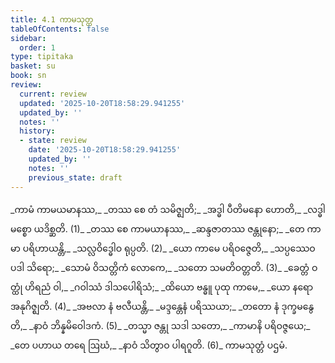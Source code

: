 ```yaml
---
title: 4.1 ကာမသုတ္တ
tableOfContents: false
sidebar:
  order: 1
type: tipitaka
basket: su
book: sn
review:
  current: review
  updated: '2025-10-20T18:58:29.941255'
  updated_by: ''
  notes: ''
  history:
  - state: review
    date: '2025-10-20T18:58:29.941255'
    updated_by: ''
    notes: ''
    previous_state: draft
---
```



<DynamicBreadcrumb />


<ReviewStatus review={frontmatter.review} showDetails={true} />

<HypothesisAnnotation frontmatter={frontmatter} />

<Division number="773" book="sn" e="ch" v="18" p="399">

<Paragraph number="934" type="verses" book="sn">
_ကာမံ ကာမယမာနဿ,_  
_တဿ စေ တံ သမိဇ္ဈတိ;_  
_အဒ္ဓါ ပီတိမနော ဟောတိ,_  
_လဒ္ဓါ မစ္စော ယဒိစ္ဆတိ. (1)_  

</Paragraph>

</Division>
<Division number="774" book="sn" e="ch" v="18" p="399">

<Paragraph number="935" type="verses" book="sn">
_တဿ စေ ကာမယာနဿ,_  
_ဆန္ဒဇာတဿ ဇန္တုနော;_  
_တေ ကာမာ ပရိဟာယန္တိ,_  
_သလ္လဝိဒ္ဓေါဝ ရုပ္ပတိ. (2)_  

</Paragraph>

</Division>
<Division number="775" book="sn" e="ch" v="18" p="399">

<Paragraph number="936" type="verses" book="sn">
_ယော ကာမေ ပရိဝဇ္ဇေတိ,_  
_သပ္ပဿေဝ ပဒါ သိရော;_  
_သောမံ ဝိသတ္တိကံ လောကေ,_  
_သတော သမတိဝတ္တတိ. (3)_  

</Paragraph>

</Division>
<Division number="776" book="sn" e="ch" v="18" p="399">

<Paragraph number="937" type="verses" book="sn">
_ခေတ္တံ ဝတ္ထုံ ဟိရညံ ဝါ,_  
_ဂဝါဿံ ဒါသပေါရိသံ;_  
_ထိယော ဗန္ဓူ ပုထု ကာမေ,_  
_ယော နရော အနုဂိဇ္ဈတိ. (4)_  

</Paragraph>

</Division>
<Division number="777" book="sn" e="ch" v="18" p="399">

<Paragraph number="938" type="verses" book="sn">
_အဗလာ နံ ဗလီယန္တိ,_  
_မဒ္ဒန္တေနံ ပရိဿယာ;_  
_တတော နံ ဒုက္ခမနွေတိ,_  
_နာဝံ ဘိန္နမိဝေါဒကံ. (5)_  

</Paragraph>

</Division>
<Division number="778" book="sn" e="ch" v="18" p="399">

<Paragraph number="939" type="verses" book="sn">
_တသ္မာ ဇန္တု သဒါ သတော,_  
_ကာမာနိ ပရိဝဇ္ဇယေ;_  
_တေ ပဟာယ တရေ ဩဃံ,_  
_နာဝံ သိတွာဝ ပါရဂူတိ. (6)_  


</Paragraph>
</Division>

<Paragraph number="940" type="center" book="sn">
ကာမသုတ္တံ ပဌမံ.
</Paragraph>